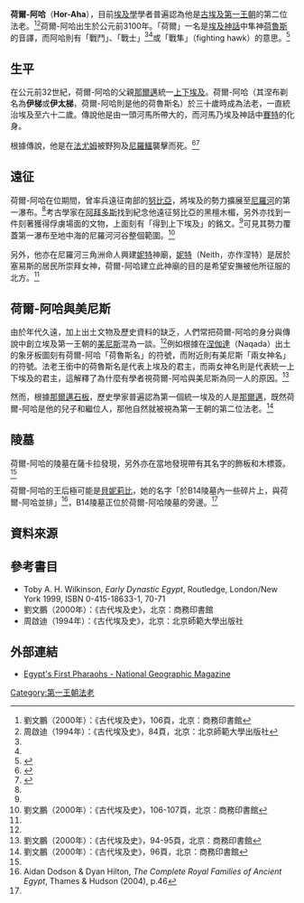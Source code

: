 {{Pharaoh Infobox
| Name=荷爾-阿哈
| Image= GlazedFiaenceVesselFragmentNameOfAha-BritishMuseum-August21-08.jpg
| Caption=刻有荷爾-阿哈的彩陶盛器碎片，藏於[[大英博物館|大英博物館]]
| Reign=不詳
| Dynasty=[[第一王朝|第一王朝]]
| Predecessor= [[美尼斯|美尼斯]]（[[那爾邁|那爾邁]]）
| Successor=  [[哲爾|哲爾]]
| Nebty=門（Men，「美尼斯」的另一種音譯）
| Horus=荷爾-阿哈<br />戰隼
| Father=應為[[那爾邁|那爾邁]]
| Mother=應為[[尼托特普|尼托特普]]（Nithotep）
| Spouse=[[贝妮莉比|贝妮莉比]]？
| Children=  [[哲爾|哲爾]]？（與[[貝妮莉比|貝妮莉比]]所生）
| Consort=應為[[貝妮莉比|貝妮莉比]]（Benerib）
| Alt= [[曼涅托|《埃及史》]]：阿托梯斯
| Monuments=[[塞易斯|塞易斯]]的妮特神廟
}}

'''荷爾-阿哈'''（'''Hor-Aha'''），目前[[埃及學|埃及學]]學者普遍認為他是[[古埃及|古埃及]][[第一王朝|第一王朝]]的第二位法老。<ref name="liu">劉文鵬（2000年）：《古代埃及史》，106頁，北京：商務印書館</ref><ref name="zhou">周啟迪（1994年）：《古代埃及史》，84頁，北京：北京師範大學出版社</ref>荷爾-阿哈出生於公元前3100年。「荷爾」一名是[[埃及神話|埃及神話]]中隼神[[荷魯斯|荷魯斯]]的音譯，而阿哈則有「戰鬥」、「戰士」<ref name="liu"/><ref name="zhou"/>或「戰隼」（fighting hawk）的意思。<ref>{{Cite web |url=http://www.touregypt.net/featurestories/menes.htm |title=Egypt Aha! Or is it King Menes, A Feature Tour Egypt Story |accessdate=2009-01-27 |archive-date=2009-02-19 |archive-url=https://web.archive.org/web/20090219231311/http://touregypt.net/featurestories/menes.htm |dead-url=no }}</ref>

== 生平 ==
在公元前32世紀，荷爾-阿哈的父親[[那爾邁|那爾邁]]統一[[上埃及|上]][[下埃及|下埃及]]。荷爾-阿哈（其涅布剃名為'''伊梯'''或'''伊太梯'''，荷爾-阿哈則是他的荷魯斯名）於三十歲時成為法老，一直統治埃及至六十二歲。傳說他是由一頭河馬所帶大的，而河馬乃埃及神話中[[賽特|賽特]]的化身。

根據傳說，他是在[[法尤姆|法尤姆]]被野狗及[[尼羅鱷|尼羅鱷]]襲擊而死。<ref name="Aha">{{Cite web |url=http://www.touregypt.net/01dyn01.htm |title=Egypt Rulers, Kings and Pharaohs of Ancient Egypt Horus Aha |accessdate=2009-01-27 |archive-date=2009-01-23 |archive-url=https://web.archive.org/web/20090123033413/http://touregypt.net/01dyn01.htm |dead-url=no }}</ref><ref>{{Cite web |url=http://ngm.nationalgeographic.com/2005/04/ancient-egypt/galvin-text |title=Egypt's First Pharaohs - National Geographic Magazine |accessdate=2010-06-07 |archive-date=2010-06-24 |archive-url=https://web.archive.org/web/20100624035317/http://ngm.nationalgeographic.com/2005/04/ancient-egypt/galvin-text |dead-url=no }}</ref>

== 遠征 ==
荷爾-阿哈在位期間，曾率兵遠征南部的[[努比亞|努比亞]]，將埃及的勢力擴展至[[尼羅河|尼羅河]]的第一瀑布。<ref name="Aha"/>考古學家在[[阿拜多斯|阿拜多斯]]找到紀念他遠征努比亞的黑檀木楣，另外亦找到一件刻著獲得俘虜場面的文物，上面刻有「得到上下埃及」的銘文。<ref name="zhou"/>可見其勢力覆蓋第一瀑布至地中海的尼羅河河谷整個範圍。<ref>劉文鵬（2000年）：《古代埃及史》，106-107頁，北京：商務印書館</ref>

另外，他亦在尼羅河三角洲命人興建[[奈特|妮特]]神廟，[[奈特|妮特]]（Neith，亦作涅特）是居於塞易斯的居民所崇拜女神，荷爾-阿哈建立此神廟的目的是希望安撫被他所征服的北方。<ref name="zhou"/>

== 荷爾-阿哈與美尼斯 ==
由於年代久遠，加上出土文物及歷史資料的缺乏，人們常把荷爾-阿哈的身分與傳說中創立埃及第一王朝的[[美尼斯|美尼斯]]混為一談。<ref name="Aha" />例如根據在[[涅伽達|涅伽達]]（Naqada）出土的象牙板圖刻有荷爾-阿哈「荷魯斯名」的符號，而附近則有美尼斯「兩女神名」的符號。法老王銜中的荷魯斯名是代表上埃及的君主，而兩女神名則是代表統一上下埃及的君主，這解釋了為什麼有學者視荷爾-阿哈與美尼斯為同一人的原因。<ref>劉文鵬（2000年）：《古代埃及史》，94-95頁，北京：商務印書館</ref>

然而，根據[[那爾邁石板|那爾邁石板]]，歷史學家普遍認為第一個統一埃及的人是[[那爾邁|那爾邁]]，既然荷爾-阿哈是他的兒子和繼位人，那他自然就被視為第一王朝的第二位法老。<ref>劉文鵬（2000年）：《古代埃及史》，96頁，北京：商務印書館</ref>

== 陵墓 ==
荷爾-阿哈的陵墓在薩卡拉發現，另外亦在當地發現帶有其名字的飾板和木標簽。<ref name="liu"/>

荷爾-阿哈的王后極可能是[[貝妮莉比|貝妮莉比]]，她的名字「於B14陵墓內一些碎片上，與荷爾-阿哈並排」<ref name="Dodson">Aidan Dodson & Dyan Hilton, ''The Complete Royal Families of Ancient Egypt'', Thames & Hudson (2004), p.46</ref>，B14陵墓正位於荷爾-阿哈陵墓的旁邊。<ref name="Dodson" />

== 資料來源 ==
{{reflist}}

== 參考書目 ==
* Toby A. H. Wilkinson, ''Early Dynastic Egypt'', Routledge, London/New York 1999, ISBN 0-415-18633-1, 70-71
* 劉文鵬（2000年）：《古代埃及史》，北京：商務印書館
* 周啟迪（1994年）：《古代埃及史》，北京：北京師範大學出版社

== 外部連結 ==
* [http://ngm.nationalgeographic.com/2005/04/ancient-egypt/galvin-text Egypt's First Pharaohs - National Geographic Magazine] {{Wayback|url=http://ngm.nationalgeographic.com/2005/04/ancient-egypt/galvin-text |date=20100624035317 }}

{{Pharaoh | Prev=[[那尔迈|那尔迈]] | Dynasty=[[埃及第一王朝|第一王朝]] | Next=[[哲尔|哲尔]]}}
{{著名埃及统治者}}
[[Category:第一王朝法老|Category:第一王朝法老]]
